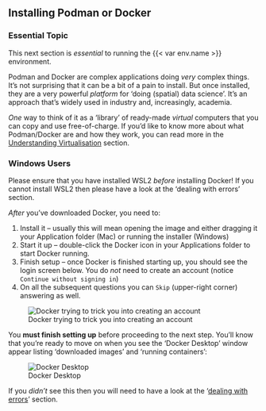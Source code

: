 ## Installing Podman or Docker

:::{.callout-warning}
### Essential Topic

This next section is _essential_ to running the {{< var env.name >}} environment.

:::

Podman and Docker are complex applications doing *very* complex things. It's not surprising that it can be a bit of a pain to install. But once installed, they are a very powerful *platform* for 'doing (spatial) data science'. It's an approach that's widely used in industry and, increasingly, academia.

*One* way to think of it as a 'library' of ready-made *virtual* computers that you can copy and use free-of-charge. If you'd like to know more about what Podman/Docker are and how they work, you can read more in the [Understanding Virtualisation](virtualisation.qmd) section.

::: {.callout-important}
### Windows Users

Please ensure that you have installed WSL2 *before* installing Docker! If you cannot install WSL2 then please have a look at the 'dealing with errors' section.

:::

*After* you've downloaded Docker, you need to:

1. Install it -- usually this will mean opening the image and either dragging it your Application folder (Mac) or running the installer (Windows)
2. Start it up -- double-click the Docker icon in your Applications folder to start Docker running.
3. Finish setup -- once Docker is finished starting up, you should see the login screen below. You do *not* need to create an account (notice `Continue without signing in`)
4. On all the subsequent questions you can `Skip` (upper-right corner) answering as well.

![Docker trying to trick you into creating an account](../img/Docker_Login.png){fig-width=50%}

You **must finish setting up** before proceeding to the next step. You'll know that you're ready to move on when you see the 'Docker Desktop' window appear listing 'downloaded images' and 'running containers':

![Docker Desktop](../img/Docker_Desktop.png){fig-width=50%}

If you *didn't* see this then you will need to have a look at the '[dealing with errors](#dealing-with-errors)' section.
